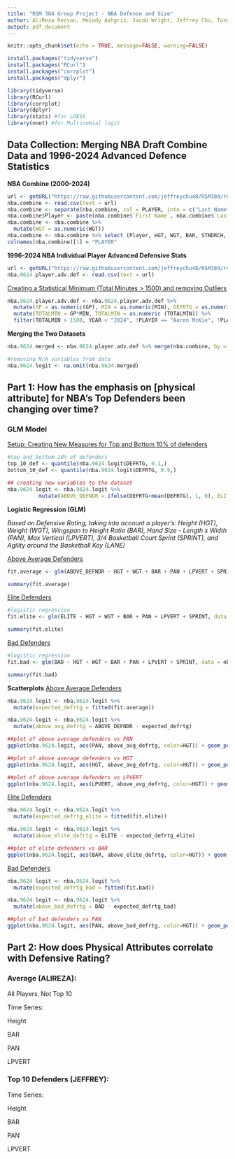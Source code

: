 ```yaml
---
title: "RSM 384 Group Project - NBA Defense and Size"
author: AliReza Rezvan, Melody Ashgriz, Jacob Wright, Jeffrey Chu, Tony Wang
output: pdf_document
---
```


```r
knitr::opts_chunk$set(echo = TRUE, message=FALSE, warning=FALSE)
```

```r
install.packages("tidyverse")
install.packages("RCurl")
install.packages("corrplot")
install.packages("dplyr")
```

```r
library(tidyverse)
library(RCurl)
library(corrplot)
library(dplyr)
library(stats) #for LOESS
library(nnet) #for Multinomial logit
```

## Data Collection: Merging NBA Draft Combine Data and 1996-2024 Advanced Defence Statistics

**NBA Combine (2000-2024)**

```r
url <- getURL("https://raw.githubusercontent.com/jeffreychu48/RSM384/refs/heads/main/NBA_draft_combine.csv")
nba.combine <- read.csv(text = url)
nba.combine <- separate(nba.combine, col = PLAYER, into = c("Last Name", "First Name"), sep = ", ")
nba.combine$Player <- paste(nba.combine$`First Name`, nba.combine$`Last Name`, sep = " ")
nba.combine <- nba.combine %>%
  mutate(WGT = as.numeric(WGT))
nba.combine <- nba.combine %>% select (Player, HGT, WGT, BAR, STNDRCH, PAN, LPVERT, SPRINT, LANE)
colnames(nba.combine)[1] = "PLAYER"
```

**1996-2024 NBA Individual Player Advanced Defensive Stats**

```r
url <- getURL("https://raw.githubusercontent.com/jeffreychu48/RSM384/refs/heads/main/1996-2024%20NBA%20Player%20Advanced%20Defensive%20Stats.csv")
nba.9624.player.adv.def <- read.csv(text = url)
```

[Creating a Statistical Minimum (Total Minutes \> 1500) and removing Outliers]{.underline}

```r
nba.9624.player.adv.def <- nba.9624.player.adv.def %>%
  mutate(GP = as.numeric(GP), MIN = as.numeric(MIN), DEFRTG = as.numeric(DEFRTG)) %>%
  mutate(TOTALMIN = GP*MIN, TOTALMIN = as.numeric (TOTALMIN)) %>% 
  filter(TOTALMIN > 1500, YEAR < "2024", !PLAYER == "Aaron McKie", !PLAYER == "A.C. Green")
```

**Merging the Two Datasets**

```r
nba.9624.merged <- nba.9624.player.adv.def %>% merge(nba.combine, by = "PLAYER", all = FALSE)

#removing N/A variables from data
nba.9624.logit <- na.omit(nba.9624.merged)   
```

## Part 1: How has the emphasis on [physical attribute] for NBA’s Top Defenders been changing over time?
### GLM Model

[Setup: Creating New Measures for Top and Bottom 10% of defenders]{.underline}

```r
#top and bottom 10% of defenders 
top_10_def <- quantile(nba.9624.logit$DEFRTG, 0.1,)
bottom_10_def <- quantile(nba.9624.logit$DEFRTG, 0.9,)

## creating new variables to the dataset 
nba.9624.logit <- nba.9624.logit %>%
          mutate(ABOVE_DEFNDR = ifelse(DEFRTG<mean(DEFRTG), 1, 0), ELITE = ifelse(DEFRTG<=top_10_def, 1, 0), BAD = ifelse(DEFRTG>=bottom_10_def, 1, 0))
```

**Logistic Regression (GLM)**

*Based on Defensive Rating, taking into account a player's: Height (HGT), Weight (WGT), Wingspan to Height Ratio (BAR), Hand Size - Length x Width (PAN), Max Vertical (LPVERT), 3/4 Basketball Court Sprint (SPRINT), and Agility around the Basketball Key (LANE)*

[Above Average Defenders]{.underline}
```r
fit.average <- glm(ABOVE_DEFNDR ~ HGT + WGT + BAR + PAN + LPVERT + SPRINT, data = nba.9624.logit, family = "binomial")    

summary(fit.average)
```

[Elite Defenders]{.underline}
```r
#logistic regression
fit.elite <- glm(ELITE ~ HGT + WGT + BAR + PAN + LPVERT + SPRINT, data = nba.9624.logit, family = "binomial")    

summary(fit.elite)
```

[Bad Defenders]{.underline}
```r
#logistic regression
fit.bad <- glm(BAD ~ HGT + WGT + BAR + PAN + LPVERT + SPRINT, data = nba.9624.logit, family = "binomial")    

summary(fit.bad)
```

**Scatterplots**
[Above Average Defenders]{.underline}
```r
nba.9624.logit <- nba.9624.logit %>% 
  mutate(expected_defrtg = fitted(fit.average)) 

nba.9624.logit <- nba.9624.logit %>% 
  mutate(above_avg_defrtg = ABOVE_DEFNDR - expected_defrtg)

##plot of above average defenders vs PAN
ggplot(nba.9624.logit, aes(PAN, above_avg_defrtg, color=HGT)) + geom_point()

##plot of above average defenders vs HGT
ggplot(nba.9624.logit, aes(HGT, above_avg_defrtg, color=HGT)) + geom_point()

##plot of above average defenders vs LPVERT
ggplot(nba.9624.logit, aes(LPVERT, above_avg_defrtg, color=HGT)) + geom_point()
```

[Elite Defenders]{.underline}
```r
nba.9624.logit <- nba.9624.logit %>% 
  mutate(expected_defrtg_elite = fitted(fit.elite)) 

nba.9624.logit <- nba.9624.logit %>% 
  mutate(above_elite_defrtg = ELITE - expected_defrtg_elite)

##plot of elite defenders vs BAR
ggplot(nba.9624.logit, aes(BAR, above_elite_defrtg, color=HGT)) + geom_point()
```

[Bad Defenders]{.underline}
```r
nba.9624.logit <- nba.9624.logit %>% 
  mutate(expected_defrtg_bad = fitted(fit.bad)) 

nba.9624.logit <- nba.9624.logit %>% 
  mutate(above_bad_defrtg = BAD - expected_defrtg_bad)

##plot of bad defenders vs PAN
ggplot(nba.9624.logit, aes(PAN, above_bad_defrtg, color=HGT)) + geom_point()
```


## Part 2: How does Physical Attributes correlate with Defensive Rating?
### Average (ALIREZA):

All Players, Not Top 10

Time Series:

Height

BAR

PAN

LPVERT

### Top 10 Defenders (JEFFREY):

Time Series:

Height

BAR

PAN

LPVERT



